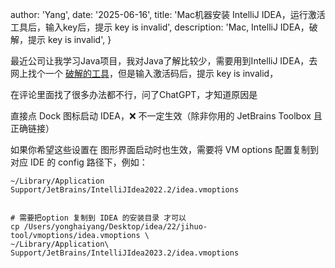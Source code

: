 

  author: 'Yang',
  date: '2025-06-16',
  title: 'Mac机器安装 IntelliJ IDEA，运行激活工具后，输入key后，提示 key is invalid',
  description:
    'Mac, IntelliJ IDEA，破解，提示 key is invalid',
}



最近公司让我学习Java项目，我对Java了解比较少，需要用到IntelliJ IDEA，去网上找个一个 [破解的工具](https://blog.idejihuo.com/jetbrains/intellij-idea2022-2-2-crack-tutorial-permanent-activation-code-mac.html)，但是输入激活码后，提示 key is invalid，

在评论里面找了很多办法都不行，问了ChatGPT，才知道原因是

直接点 Dock 图标启动 IDEA，❌ 不一定生效（除非你用的 JetBrains Toolbox 且正确链接）

如果你希望这些设置在 图形界面启动时也生效，需要将 VM options 配置复制到对应 IDE 的 config 路径下，例如：

```
~/Library/Application Support/JetBrains/IntelliJIdea2022.2/idea.vmoptions


# 需要把option 复制到 IDEA 的安装目录 才可以
cp /Users/yonghaiyang/Desktop/idea/22/jihuo-tool/vmoptions/idea.vmoptions \
~/Library/Application\ Support/JetBrains/IntelliJIdea2023.2/idea.vmoptions

```